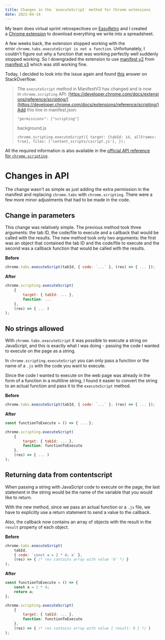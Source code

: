 ```yaml
---
title: Changes in the `executeScript` method for Chrome extensions
date: 2021-04-14
---
```


My team does virtual sprint retrospectives on [EasyRetro](https://easyretro.io/) and I created a [Chrome extension](https://chrome.google.com/webstore/detail/easyretro-to-excel-conver/neoomajkccfdhhbffeobjiflainanfgh) to download everything we write into a spreadsheet.

A few weeks back, the extension stopped working with the error `chrome.tabs.executeScript is not a function`. Unfortunately, I couldn't figure out why a function that was working perfectly well suddenly stopped working. So I downgraded the extension to use [manifest v2](https://developer.chrome.com/docs/extensions/mv2/) from [manifest v3](https://developer.chrome.com/docs/extensions/mv3/intro/) which was still working fine.

Today, I decided to look into the issue again and found [this](https://stackoverflow.com/a/66550386/5774633) answer on StackOverflow:

> The `executeScript` method in ManifestV3 has changed and is now in `chrome.scripting` API: [https://developer.chrome.com/docs/extensions/reference/scripting/](https://developer.chrome.com/docs/extensions/reference/scripting/)Add this line in manifest.json:
>
> `"permissions": ["scripting"]` 
>
> background.js
>
> `chrome.scripting.executeScript({
>    target: {tabId: id, allFrames: true},
>    files: ['content_scripts/cscript.js'],
> });`

All the required information is also available in the [official API reference for `chrome.scripting`](https://developer.chrome.com/docs/extensions/reference/scripting/).

# Changes in API

The change wasn't as simple as just adding the extra permission in the manifest and replacing `chrome.tabs` with `chrome.scripting`. There were a few more minor adjustments that had to be made in the code.

## Change in parameters

This change was relatively simple. The previous method took three arguments: the tab ID, the code/file to execute and a callback that would be called with the results. The new method took only two arguments: the first was an object that contained the tab ID and the code/file to execute and the second was a callback function that would be called with the results.

**Before**

```javascript
chrome.tabs.executeScript(tabId, { code: `...` }, (res) => { ... });
```

**After**

```javascript
chrome.scripting.executeScript(
	{
		target: { tabId: ... },
		function: ...
	},
	(res) => { ... )
);
```

## No strings allowed

With `chrome.tabs.executeScript` it was possible to execute a string on JavaScript, and this is exactly what I was doing - passing the code I wanted to execute on the page as a string.

In `chrome.scripting.executeScript` you can only pass a function or the name of a `.js` with the code you want to execute.

Since the code I wanted to execute on the web page was already in the form of a function in a multiline string, I found it easier to convert the string to an actual function and pass it to the `executeScript` method.

**Before**

```javascript
chrome.tabs.executeScript(tabId, { code: `...` }, (res) => { ... });
```

**After**

```javascript
const functionToExecute = () => { ... };

chrome.scripting.executeScript(
	{
		target: { tabId: ... },
		function: functionToExecute
	},
	(res) => { ... )
);
```

## Returning data from contentscript

When passing a string with JavaScript code to execute on the page, the last statement in the string would be the name of the variable that you would like to return.

With the new method, since we pass an actual function or a `.js` file, we have to explicitly use a return statement to send a value to the callback.

Also, the callback now contains an array of objects with the result in the `result` property of each object.

**Before**

```javascript
chrome.tabs.executeScript(
	tabId,
	{ code: `const a = 2 * 4; a` },
	(res) => { /* res contains array with value '8' */ }
);
```

**After**

```javascript
const functionToExecute = () => {
	const a = 2 * 4;
	return a;
};

chrome.scripting.executeScript(
	{
		target: { tabId: ... },
		function: functionToExecute
	},
	(res) => { /* res contains array with value { result: 8 } */ )
);
```
